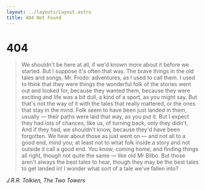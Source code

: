 ```yaml
---
layout: ../layouts/Layout.astro
title: 404 Not Found
---
```

# 404
> We shouldn't be here at all, if we'd known more about it before we started. But I suppose it's often that way. The brave things in the old tales and songs, Mr. Frodo: adventures, as I used to call them. I used to think that they were things the wonderful folk of the stories went out and looked for, because they wanted them, because they were exciting and life was a bit dull, a kind of a sport, as you might say. But that's not the way of it with the tales that really mattered, or the ones that stay in the mind. Folk seem to have been just landed in them, usually — their paths were laid that way, as you put it. But I expect they had lots of chances, like us, of turning back, only they didn't. And if they had, we shouldn't know, because they'd have been forgotten. We hear about those as just went on — and not all to a good end, mind you; at least not to what folk inside a story and not outside it call a good end. You know, coming home, and finding things all right, though not quite the same — like old Mr Bilbo. But those aren't always the best tales to hear, though they may be the best tales to get landed in! I wonder what sort of a tale we've fallen into?

<cite>*J.R.R. Tolkien, The Two Towers*</cite>